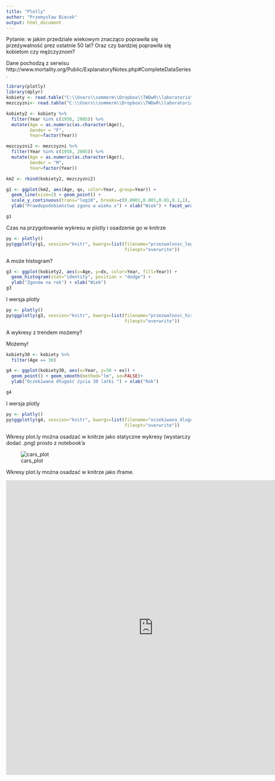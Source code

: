 ```yaml
---
title: "Plotly"
author: "Przemysław Biecek"
output: html_document
---
```

 
Pytanie: w jakim przedziale wiekowym znacząco poprawiła się przeżywalność prez ostatnie 50 lat? 
Oraz czy bardziej poprawiła się kobietom czy mężczyznom?
 
Dane pochodzą z serwisu http://www.mortality.org/Public/ExplanatoryNotes.php#CompleteDataSeries.
 
```r
library(plotly)
library(dplyr)
kobiety <- read.table("C:\\Users\\sommerm\\Dropbox\\TWDwR\\laboratoria\\plotly\\fltper_1x1.txt", skip=2, header=T) 
mezczyzni<- read.table("C:\\Users\\sommerm\\Dropbox\\TWDwR\\laboratoria\\plotly\\mltper_1x1.txt", skip=2, header=T) 

kobiety2 <- kobiety %>% 
  filter(Year %in% c(1958, 2005)) %>%
  mutate(Age = as.numeric(as.character(Age)),
         Gender = "F",
         Year=factor(Year))

mezczyzni2 <- mezczyzni %>% 
  filter(Year %in% c(1958, 2005)) %>%
  mutate(Age = as.numeric(as.character(Age)),
         Gender = "M",
         Year=factor(Year))

km2 <- rbind(kobiety2, mezczyzni2)

g1 <- ggplot(km2, aes(Age, qx, color=Year, group=Year)) + 
  geom_line(size=2) + geom_point() + 
  scale_y_continuous(trans="log10", breaks=c(0.0001,0.001,0.01,0.1,1), limits=c(0.0001,1)) +
  ylab("Prawdopodobieństwo zgonu w wieku x") + xlab("Wiek") + facet_wrap(~Gender)

g1
```
 
 Czas na przygotowanie wykresu w plotly i osadzenie go w knitrze
 
```r
py <- plotly()
py$ggplotly(g1, session="knitr", kwargs=list(filename="przezwalnosc_log",
                                             fileopt="overwrite"))
```
 
A może histogram?

```r
g3 <- ggplot(kobiety2, aes(x=Age, y=dx, color=Year, fill=Year)) + 
  geom_histogram(stat="identity", position = "dodge") +
  ylab("Zgonów na rok") + xlab("Wiek")
g3
```

I wersja plotly

```r
py <- plotly()
py$ggplotly(g3, session="knitr", kwargs=list(filename="przezwalnosc_hist2",
                                             fileopt="overwrite"))
```
 
A wykresy z trendem możemy?
 
Możemy!

```r
kobiety30 <- kobiety %>% 
  filter(Age == 30)

g4 <- ggplot(kobiety30, aes(x=Year, y=30 + ex)) + 
  geom_point() + geom_smooth(method="lm", se=FALSE)+
  ylab("Oczekiwana długość życia 30 latki ") + xlab("Rok")

g4
```

I wersja plotly

```r
py <- plotly()
py$ggplotly(g4, session="knitr", kwargs=list(filename="oczekiwana_dlugosc_zycia",
                                             fileopt="overwrite"))
```
 
 
 

 
Wkresy plot.ly można osadzać w knitrze jako statyczne wykresy (wystarczy dodać .png) prosto z notebook'a

![cars_plot](https://plot.ly/~przemyslaw.biecek/35/wykres-edytowany-w-plotly.png)

Wkresy plot.ly można osadzać w knitrze jako iframe.

<iframe scrolling='no' seamless='seamless' style='border:none'
src='https://plot.ly/~przemyslaw.biecek/35/wykres-edytowany-w-plotly' width='800' height='800'></iframe>
